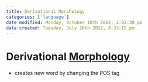 ```yaml
---
title: Derivational Morphology
categories: ['language']
date modified: Monday, October 10th 2022, 2:02:30 pm
date created: Tuesday, July 26th 2022, 8:33:15 pm
---
```


# Derivational [Morphology](Morphology.qmd)
- creates new word by changing the POS tag



